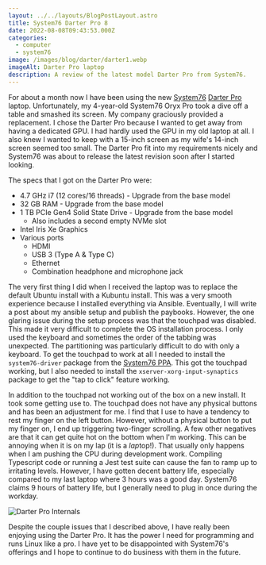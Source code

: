 ```yaml
---
layout: ../../layouts/BlogPostLayout.astro
title: System76 Darter Pro 8
date: 2022-08-08T09:43:53.000Z
categories:
  - computer
  - system76
image: /images/blog/darter/darter1.webp
imageAlt: Darter Pro laptop
description: A review of the latest model Darter Pro from System76.
---
```

For about a month now I have been using the new [System76](https://system76.com/)
[Darter Pro](https://system76.com/laptops/darter) laptop. Unfortunately, my 4-year-old
System76 Oryx Pro took a dive off a table and smashed its screen. My company
graciously provided a replacement. I chose the Darter Pro because I wanted to get
away from having a dedicated GPU. I had hardly used the GPU in my old laptop at all.
I also knew I wanted to keep with a 15-inch screen as my wife's 14-inch screen seemed
too small. The Darter Pro fit into my requirements nicely and System76 was about
to release the latest revision soon after I started looking.

The specs that I got on the Darter Pro were:

- 4.7 GHz i7 (12 cores/16 threads) - Upgrade from the base model
- 32 GB RAM - Upgrade from the base model
- 1 TB PCIe Gen4 Solid State Drive - Upgrade from the base model
  - Also includes a second empty NVMe slot
- Intel Iris Xe Graphics
- Various ports
  - HDMI
  - USB 3 (Type A & Type C)
  - Ethernet
  - Combination headphone and microphone jack

The very first thing I did when I received the laptop was to replace the default
Ubuntu install with a Kubuntu install. This was a very smooth experience because
I installed everything via Ansible. Eventually, I will write a post about my
ansible setup and publish the paybooks. However, the one glaring issue during
the setup process was that the touchpad was disabled. This made it very difficult
to complete the OS installation process. I only used the keyboard and sometimes the
order of the tabbing was unexpected. The partitioning was particularly difficult
to do with only a keyboard. To get the touchpad to work at all I needed to install
the `system76-driver` package from the [System76 PPA](https://launchpad.net/~system76-dev/+archive/ubuntu/stable).
This got the touchpad working, but I also needed to install the `xserver-xorg-input-synaptics`
package to get the "tap to click" feature working.

<RandomSupport />

In addition to the touchpad not working out of the box on a new install. It took
some getting use to. The touchpad does not have any physical buttons and has been
an adjustment for me. I find that I use to have a tendency to rest my finger on
the left button. However, without a physical button to put my finger on, I end
up triggering two-finger scrolling. A few other negatives are that it can get
quite hot on the bottom when I'm working. This can be annoying when it is on my
lap (it is a *lap*top!). That usually only happens when I am pushing the
CPU during development work. Compiling Typescript code or running a Jest test
suite can cause the fan to ramp up to irritating levels. However, I have gotten
decent battery life, especially compared to my last laptop where 3 hours was a good
day. System76 claims 9 hours of battery life, but I generally need to plug in
once during the workday.

<img src="/images/blog/darter/darter2.webp" alt="Darter Pro Internals" />

Despite the couple issues that I described above, I have really been enjoying
using the Darter Pro. It has the power I need for programming and runs Linux
like a pro. I have yet to be disappointed with System76's offerings and I hope
to continue to do business with them in the future.
